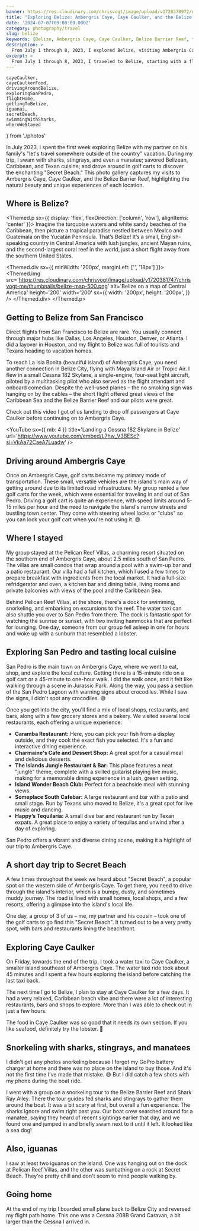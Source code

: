 ```yaml
---
banner: https://res.cloudinary.com/chrisvogt/image/upload/v1720378972/chrisvogt-me/thumbnails/belize-banner.webp
title: "Exploring Belize: Ambergris Caye, Caye Caulker, and the Belize Barrier Reef"
date: '2024-07-07T09:00:00.000Z'
category: photography/travel
slug: belize
keywords: [Belize, Ambergris Caye, Caye Caulker, Belize Barrier Reef, travel photography, photo gallery]
description: >
  From July 1 through 8, 2023, I explored Belize, visiting Ambergris Caye, Caye Caulker, and the Belize Barrier Reef. This gallery contains my favorite shots from the trip, showcasing the natural beauty and unique experiences of each location.
excerpt: >
  From July 1 through 8, 2023, I traveled to Belize, starting with a flight from San Francisco to Belize City, with a layover in Houston. In this photo gallery, you'll find snapshots from my visits to Ambergris Caye, Caye Caulker, and the Belize Barrier Reef, each place offering its own unique beauty and experiences.
---
```


    cayeCaulker,
    cayeCaulkerFood,
    drivingAroundBelize,
    exploringSanPedro,
    flightHome,
    gettingToBelize,
    iguanas,
    secretBeach,
    swimmingWithSharks,
    whereWeStayed
} from './photos'

In July 2023, I spent the first week exploring Belize with my partner on his family's "let's travel somewhere outside of the country" vacation. During my trip, I swam with sharks, stingrays, and even a manatee; savored Belizean, Caribbean, and Texan cuisine; and drove around in golf carts to discover the enchanting "Secret Beach." This photo gallery captures my visits to Ambergris
Caye, Caye Caulker, and the Belize Barrier Reef, highlighting the natural beauty and unique experiences of each location.

## Where is Belize?
<Themed.p sx={{ display: 'flex', flexDirection: ['column', 'row'], alignItems: 'center' }}>
  Imagine the turquoise waters and white sandy beaches of the Caribbean, then picture a tropical paradise nestled between Mexico and Guatemala on the Yucatán Peninsula. That’s Belize! It’s a small, English-speaking country in Central America with lush jungles, ancient Mayan ruins, and the second-largest coral reef in the world, just a short flight away from the southern United States.

  <Themed.div sx={{ minWidth: '200px', marginLeft: ['', '18px'] }}>
    <Themed.img 
      src='https://res.cloudinary.com/chrisvogt/image/upload/v1720381747/chrisvogt-me/thumbnails/belize-map-500.png'
      alt='Belize on a map of Central America'
      height='200'
      width='200'
      sx={{
        width: '200px',
        height: '200px',
      }}
    />
  </Themed.div>
</Themed.p>

## Getting to Belize from San Francisco

Direct flights from San Francisco to Belize are rare. You usually connect through major hubs like Dallas, Los Angeles, Houston, Denver, or Atlanta. I did a layover in Houston, and my flight to Belize was full of tourists and Texans heading to vacation homes.

To reach La Isla Bonita (beautiful island) of Ambergris Caye, you need another connection in Belize City, flying with Maya Island Air or Tropic Air. I flew in a small Cessna 182 Skylane, a single-engine, four-seat light aircraft, piloted by a multitasking pilot who also served as the flight attendant and onboard comedian. Despite the well-used planes – the no smoking sign was hanging on by the cables – the short flight offered great views of the Caribbean Sea and the Belize Barrier Reef and our pilots were great.

<PhotoGallery photos={gettingToBelize} />

Check out this video I got of us landing to drop off passengers at Caye Caulker before continuing on to Ambergris Caye.

<YouTube
  sx={{ mb: 4 }}
  title='Landing a Cessna 182 Skylane in Belize'
  url='https://www.youtube.com/embed/L7hw_V3BESc?si=VkAa72CaeA7Luadw'
/>

## Driving around Ambergris Caye

Once on Ambergris Caye, golf carts became my primary mode of transportation. These small, versatile vehicles are the island's main way of getting around due to its limited road infrastructure. My group rented a few golf carts for the week, which were essential for traveling in and out of San Pedro. Driving a golf cart is quite an experience, with speed limits around 5-15 miles per hour and the need to navigate the island's narrow streets and bustling town center. They come with steering wheel locks or "clubs" so you can lock your golf cart when you're not using it. 😅

<PhotoGallery photos={drivingAroundBelize} />

## Where I stayed

My group stayed at the Pelican Reef Villas, a charming resort situated on the southern end of Ambergris Caye, about 2.5 miles south of San Pedro. The villas are small condos that wrap around a pool with a swim-up bar and a patio restaurant. Our villa had a full kitchen, which I used a few times to prepare breakfast with ingredients from the local market. It had a full-size refridgerator and oven, a kitchen bar and dining table, living rooms and private balconies with views of the pool and the Caribbean Sea.

Behind Pelican Reef Villas, at the shore, there's a dock for swimming, snorkeling, and embarking on excursions to the reef. The water taxi can also shuttle you over to San Pedro from there. The dock is fantastic spot for watching the sunrise or sunset, with two inviting hammocks that are perfect for lounging. One day, someone from our group fell asleep in one for hours and woke up with a sunburn that resembled a lobster.

<PhotoGallery photos={whereWeStayed} />

## Exploring San Pedro and tasting local cuisine

San Pedro is the main town on Ambergris Caye, where we went to eat, shop, and explore the local culture. Getting there is a 15-minute ride on a golf cart or a 45-minute to one-hour walk. I did the walk once, and it felt like walking through a scene in Jurassic Park. Along the way, you pass a section of the San Pedro Lagoon with warning signs about crocodiles. While I saw the signs, I didn't spot any crocodiles. 😅

Once you get into the city, you'll find a mix of local shops, restaurants, and bars, along with a few grocery stores and a bakery. We visited several local restaurants, each offering a unique experience:

* **Caramba Restaurant:** Here, you can pick your fish from a display outside, and they cook the exact fish you selected. It's a fun and interactive dining experience.
* **Charmaine's Cafe and Dessert Shop:** A great spot for a casual meal and delicious desserts.
* **The Islands Jungle Restaurant & Bar:** This place features a neat "jungle" theme, complete with a skilled guitarist playing live music, making for a memorable dining experience in a lush, green setting.
* **Island Wonder Beach Club:** Perfect for a beachside meal with stunning views.
* **Someplace South Cafebar:** A large restaurant and bar with a patio and small stage. Run by Texans who moved to Belize, it's a great spot for live music and dancing.
* **Happy’s Tequilaria:** A small dive bar and restaurant run by Texan expats. A great place to enjoy a variety of tequilas and unwind after a day of exploring.

San Pedro offers a vibrant and diverse dining scene, making it a highlight of our trip to Ambergris Caye.

<PhotoGallery photos={exploringSanPedro} />

## A short day trip to Secret Beach

A few times throughout the week we heard about "Secret Beach", a popular spot on the western side of Ambergris Caye. To get there, you need to drive through the island's interior, which is a bumpy, dusty, and sometimes muddy journey. The road is lined with small homes, local shops, and a few resorts, offering a glimpse into the island's local life.

One day, a group of 3 of us – me, my partner and his cousin – took one of the golf carts to go find this "Secret Beach". It turned out to be a very pretty spot, with bars and restaurants lining the beachfront.

<PhotoGallery photos={secretBeach} />

## Exploring Caye Caulker

On Friday, towards the end of the trip, I took a water taxi to Caye Caulker, a smaller island southeast of Ambergris Caye. The water taxi ride took about 45 minutes and I spent a few hours exploring the island before catching the last taxi back.

The next time I go to Belize, I plan to stay at Caye Caulker for a few days. It had a very relaxed, Caribbean beach vibe and there were a lot of interesting restaurants, bars and shops to explore. More than I was able to check out in just a few hours.

<PhotoGallery photos={cayeCaulker} />

The food in Caye Caulker was so good that it needs its own section. If you like seafood, definitely try the lobster. 🤤

<PhotoGallery photos={cayeCaulkerFood} />

## Snorkeling with sharks, stingrays, and manatees

I didn't get any photos snorkeling because I forgot my GoPro battery charger at home and there was no place on the island to buy those. And it's not the first time I've made that mistake. 😅 But I did catch a few shots with my phone during the boat ride.

I went with a group on a snorkeling tour to the Belize Barrier Reef and Shark Ray Alley. There the tour guides fed sharks and stingrays to gather them around the boat. It was a bit scary at first, but overall a fun experience. The sharks ignore and swim right past you. Our boat crew searched around for a manatee, saying they heard of recent sightings earlier that day, and we found one and jumped in and briefly swam next to it until it left. It looked like a sea dog!

<PhotoGallery photos={swimmingWithSharks} />

## Also, iguanas

I saw at least two iguanas on the island. One was hanging out on the dock at Pelican Reef Villas, and the other was sunbathing on a rock at Secret Beach. They're pretty chill and don't seem to mind people walking by.

<PhotoGallery photos={iguanas} />

## Going home

At the end of my trip I boarded small plane back to Belize City and reversed my flight path home. This one was a Cessna 208B Grand Caravan, a bit larger than the Cessna I arrived in.

<PhotoGallery photos={flightHome} />
